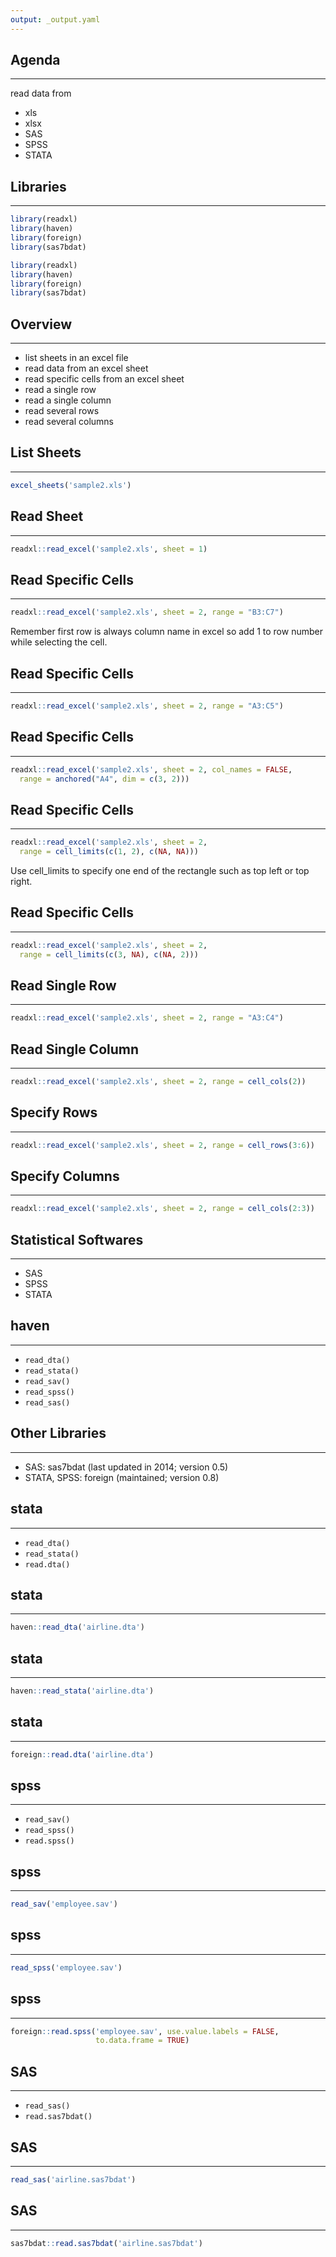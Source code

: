 ```yaml
---
output: _output.yaml
---
```


## {data-background="import.png"}

## Agenda

<hr>

read data from 

  - xls
  - xlsx
  - SAS
  - SPSS
  - STATA

## Libraries

<hr>

```r
library(readxl)
library(haven)
library(foreign)
library(sas7bdat)
```

```r
library(readxl)
library(haven)
library(foreign)
library(sas7bdat)
```

## Overview

<hr>

- list sheets in an excel file
- read data from an excel sheet
- read specific cells from an excel sheet
- read a single row
- read a single column
- read several rows
- read several columns


## List Sheets

<hr>

```r
excel_sheets('sample2.xls')
```

## Read Sheet

<hr>

```r
readxl::read_excel('sample2.xls', sheet = 1)
```

## Read Specific Cells

<hr>

```r
readxl::read_excel('sample2.xls', sheet = 2, range = "B3:C7")
```

Remember first row is always column name in excel so add 1 to row number while selecting the cell.

## Read Specific Cells

<hr>

```r
readxl::read_excel('sample2.xls', sheet = 2, range = "A3:C5")
```

## Read Specific Cells

<hr>

```r
readxl::read_excel('sample2.xls', sheet = 2, col_names = FALSE,
  range = anchored("A4", dim = c(3, 2)))
```

## Read Specific Cells

<hr>

```r
readxl::read_excel('sample2.xls', sheet = 2,
  range = cell_limits(c(1, 2), c(NA, NA)))
```

Use cell_limits to specify one end of the rectangle such as top left or top right.

## Read Specific Cells

<hr>

```r
readxl::read_excel('sample2.xls', sheet = 2,
  range = cell_limits(c(3, NA), c(NA, 2)))
```

## Read Single Row

<hr>

```r
readxl::read_excel('sample2.xls', sheet = 2, range = "A3:C4")
```

## Read Single Column

<hr>

```r
readxl::read_excel('sample2.xls', sheet = 2, range = cell_cols(2))
```


## Specify Rows

<hr>

```r
readxl::read_excel('sample2.xls', sheet = 2, range = cell_rows(3:6))
```

## Specify Columns

<hr>

```r
readxl::read_excel('sample2.xls', sheet = 2, range = cell_cols(2:3))
```


## Statistical Softwares

<hr>

- SAS
- SPSS
- STATA

## haven

<hr>

- `read_dta()`
- `read_stata()`
- `read_sav()`
- `read_spss()`
- `read_sas()`


## Other Libraries

<hr>

- SAS: sas7bdat (last updated in 2014; version 0.5)
- STATA, SPSS: foreign (maintained; version 0.8)

## stata

<hr>

- `read_dta()`
- `read_stata()`
- `read.dta()`

## stata

<hr>

```r
haven::read_dta('airline.dta')    
```

## stata

<hr>

```r
haven::read_stata('airline.dta')  
```

## stata

<hr>

```r
foreign::read.dta('airline.dta')  
```

## spss

<hr>

- `read_sav()`
- `read_spss()`
- `read.spss()`

## spss

<hr>

```r
read_sav('employee.sav')   
```

## spss

<hr>

```r
read_spss('employee.sav')  
```

## spss

<hr>

```r
foreign::read.spss('employee.sav', use.value.labels = FALSE,
                   to.data.frame = TRUE)
```

## SAS

<hr>

- `read_sas()`
- `read.sas7bdat()`

## SAS

<hr>

```r
read_sas('airline.sas7bdat')
```

## SAS

<hr>

```r
sas7bdat::read.sas7bdat('airline.sas7bdat')
```

## {data-background="thankyou.png"}


<!-- To do: -->
<!--   - change data -->
<!--   - 1 paragraph about statistical softwares -->
<!--   - use excel sheet while explaining readxl -->
